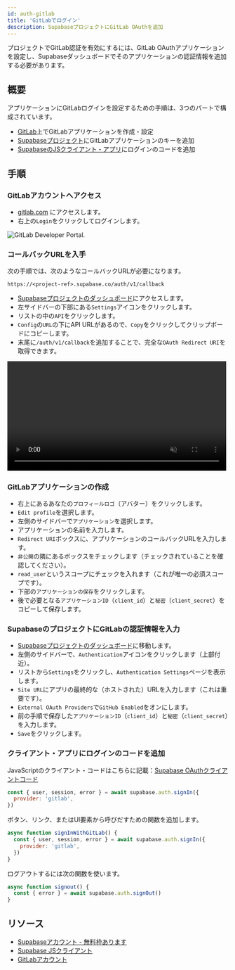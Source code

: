 ```yaml
---
id: auth-gitlab
title: 'GitLabでログイン'
description: SupabaseプロジェクトにGitLab OAuthを追加
---
```



プロジェクトでGitLab認証を有効にするには、GitLab OAuthアプリケーションを設定し、Supabaseダッシュボードでそのアプリケーションの認証情報を追加する必要があります。

## 概要

アプリケーションにGitLabログインを設定するための手順は、3つのパートで構成されています。

- [GitLab](https://gitlab.com)上でGitLabアプリケーションを作成・設定
- [Supabaseプロジェクト](https://api.supabase.io)にGitLabアプリケーションのキーを追加
- [SupabaseのJSクライアント・アプリ](https://github.com/supabase/supabase-js)にログインのコードを追加

## 手順

### GitLabアカウントへアクセス

- [gitlab.com](https://gitlab.com) にアクセスします。
- 右上の`Login`をクリックしてログインします。

![GitLab Developer Portal.](/img/guides/auth-gitlab/gitlab-portal.png)

### コールバックURLを入手

次の手順では、次のようなコールバックURLが必要になります。

`https://<project-ref>.supabase.co/auth/v1/callback`

- [Supabaseプロジェクトのダッシュボード](https://api.supabase.io)にアクセスします。
- 左サイドバーの下部にある`Settings`アイコンをクリックします。
- リストの中の`API`をクリックします。
- `Config`の`URL`の下にAPI URLがあるので、`Copy`をクリックしてクリップボードにコピーします。
- 末尾に`/auth/v1/callback`を追加することで、完全な`OAuth Redirect URI`を取得できます。

<video width="99%" muted playsInline controls="true">
  <source src="/docs/videos/api/api-url-and-key.mp4" type="video/mp4" muted playsInline />
</video>

### GitLabアプリケーションの作成

- 右上にあるあなたの`プロフィールロゴ`（アバター）をクリックします。
- `Edit profile`を選択します。
- 左側のサイドバーで`アプリケーション`を選択します。
- アプリケーションの名前を入力します。
- `Redirect URI`ボックスに、アプリケーションのコールバックURLを入力します。
- `非公開`の隣にあるボックスをチェックします（チェックされていることを確認してください）。
- `read_user`というスコープにチェックを入れます（これが唯一の必須スコープです）。
- 下部の`アプリケーションの保存`をクリックします。
- 後で必要となる`アプリケーションID`（`client_id`）と`秘密`（`client_secret`）をコピーして保存します。

### SupabaseのプロジェクトにGitLabの認証情報を入力

- [Supabaseプロジェクトのダッシュボード](https://api.supabase.io)に移動します。
- 左側のサイドバーで、`Authentication`アイコンをクリックします（上部付近）。
- リストから`Settings`をクリックし、`Authentication Settings`ページを表示します。
- `Site URL`にアプリの最終的な（ホストされた）URLを入力します（これは重要です）。
- `External OAuth Providers`で`GitHub Enabled`をオンにします。
- 前の手順で保存した`アプリケーションID`（`client_id`）と`秘密`（`client_secret`）を入力します。
- `Save`をクリックします。

### クライアント・アプリにログインのコードを追加

JavaScriptのクライアント・コードはこちらに記載：[Supabase OAuthクライアントコード](/docs/reference/javascript/auth-signin#sign-in-using-third-party-providers)

```js
const { user, session, error } = await supabase.auth.signIn({
  provider: 'gitlab',
})
```

ボタン、リンク、またはUI要素から呼びだすための関数を追加します。

```js
async function signInWithGitLab() {
  const { user, session, error } = await supabase.auth.signIn({
    provider: 'gitlab',
  })
}
```

ログアウトするには次の関数を使います。

```js
async function signout() {
  const { error } = await supabase.auth.signOut()
}
```

## リソース

- [Supabaseアカウント - 無料枠あります](https://supabase.com)
- [Supabase JSクライアント](https://github.com/supabase/supabase-js)
- [GitLabアカウント](https://gitlab.com)

